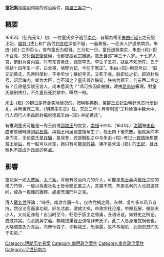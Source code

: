 {{Unreferenced |time=2007-12-16T23:51:36+00:00 }}
'''童妃案'''是[[南明|南明]]時期的政治案件，[[南渡三案|南渡三案]]之一。

==概要==
1645年（弘光元年）初，一位童氏女子逃至[[南京|南京]]，自稱為福王[[弘光帝|朱由-{崧}-]]之元配正妃，[[越其杰|越其-{杰}-]]和广昌伯[[刘良佐|刘良佐]]深信不疑，一面奏报，一面派人护送来南京。朱由-{崧}-立即否认，宣布童氏为假冒。三月初一日，童氏送抵南京，朱由-{崧}-拒不召見，交付[[錦衣衛|錦衣衛]]監候，令都督[[馮可宗|馮可宗]]審訊。童氏自述“年三十六岁。十七岁入宫，册封为曹内监。时有东宫黄氏，西宫李氏。李生子玉哥，寇乱不知所在。氏于崇祯十四年生一子，曰金哥，啮臂为记，今在宁家庄”。朱由-{崧}-則怒斥曰：“朕元妃黄氏，先帝时册封，不幸早世；继妃李氏，又死于难。朕即位之初，即追封后号，诏示海内，卿为大臣，岂不知之？童氏冒诈朕妃，朕初为郡王，何东西二宫之有？且称是邵陵王宫人，尚未悉真伪？”馮可宗因此被撤，改由[[屈尚忠|屈尚忠]]審理，對童氏嚴刑拷打，不久童氏死於獄中，嘩然一時。

朱由-{崧}-的辯白是符合实际情况的，按明朝典制，亲郡王立妃由朝廷派员行册封礼，并無東西二宮。《明熹宗实录》载，天启二年十月传制遣“工科给事中魏大中、行人司行人李昌龄封福府德昌王由-{崧}-并妃黄氏”。

有推測童氏可能是一周王府或[[邵陵王|邵陵王]]的宫女，[[崇禎|崇禎]]十四年（1641年）[[洛阳市|洛陽]]被[[李自成|李自成]]軍攻破時逃到[[尉氏县|尉氏縣]]，與福王同居過並懷孕生子，福王南下後失散。但就案件本身而言，无论童氏是[[詐騙|詐騙]]，是误會，还是戰亂之中与朱由-{崧}-有过[[一夜情|一夜情]]後想要當上[[皇后|皇后]]，有一點可以肯定，她只有可能是[[外婦|外婦]]，絕不是朱由-{崧}-的[[王妃|王妃]]，且此案也不应成为政局的焦点。

==影響==
童妃案一如[[大悲案|大悲案]]、[[南都太子案|太子案]]，背後有政治角力的介入，可能是[[馬士英|馬士英]]與[[復社|復社]]之間的權力鬥爭，一般以為復社名士皆骨鲠正直之人，其實不然，热衷名利的人也混迹其间，成為一複雜的團體，處處充滿門戶之見。

清人[[戴名世|戴名世]]評論：“呜呼，南渡立国一年，仅终党祸之局。东林、复社多以风节自持，然议论高而事功疏，好名沽直，激成大祸，卒致宗社沦覆，中原瓦解，彼鄙夫小人，又何足诛哉！自当时至今，归怨于孱主之昏庸，丑语诬诋，如野史之所记，或过其实。而余姚黄宗羲、桐城钱秉镫至谓帝非朱氏子。此二人皆身罹党祸者也，大略谓童氏为真后，而帝他姓子，诈称福王，恐事露，故不与相见，此则怨怼而失于实矣。”

{{明朝历史事件}}
{{明安宗皇室}}
[[Category:明朝历史悬案|Category:明朝历史悬案]]
[[Category:南明政治案件|Category:南明政治案件]]
[[Category:南京政治案件|Category:南京政治案件]]
[[Category:17世纪南京|Category:17世纪南京]]